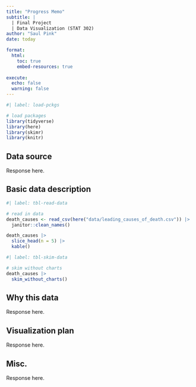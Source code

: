 ```yaml
---
title: "Progress Memo"
subtitle: |
  | Final Project 
  | Data Visualization (STAT 302)
author: "Saul Pink"
date: today

format:
  html:
    toc: true
    embed-resources: true
    
execute:
  echo: false
  warning: false
---
```


```r
#| label: load-pckgs

# load packages
library(tidyverse)
library(here)
library(skimr)
library(knitr)

```


## Data source

Response here.

## Basic data description

```r
#| label: tbl-read-data

# read in data
death_causes <- read_csv(here("data/leading_causes_of_death.csv")) |> 
  janitor::clean_names()

death_causes |> 
  slice_head(n = 5) |> 
  kable()

```

```r
#| label: tbl-skim-data

# skim without charts
death_causes |> 
  skim_without_charts()

```


## Why this data

Response here.

## Visualization plan

Response here.

## Misc.

Response here.


